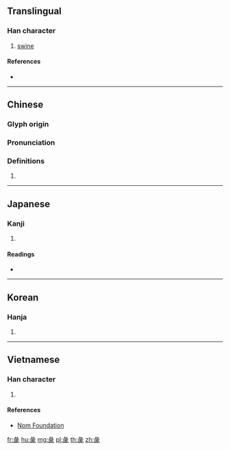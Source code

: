 {{character info/new}}
==Translingual==

===Han character===
{{Han char|rn=58|rad=彐|as=09|sn=12|four=27711|canj=VMPOP|ids=⿱彑⿲匕矢匕}}

# [[swine]]

====References====
* {{Han ref|kx=0362.170|dkj=09931|dj=0680.330|hdz=20961.140|uh=5F58|ud=24408|bh=D8F4|bd=55540}}

----

==Chinese==
{{zh-forms}}

===Glyph origin===
{{Han etym}}

===Pronunciation===
{{zh-pron
|m=zhì
|c=zi6
|h=pfs=
|md=
|mn=
|w=
|mc=y
|oc=y
|cat=n
}}

===Definitions===
{{zh-hanzi}}

# {{rfdef|lang=zh}}

----

==Japanese==

===Kanji===
{{ja-kanji|grade=|rs=彐09}}

# {{defn|lang=ja|sort=彐09}}

====Readings====
* {{ja-readings|on=[[てい]] (tei), [[でい]] (dei), [[えい]] (ei), [[え]] (e)|kun=[[ぶた]] (buta)}}

----

==Korean==

===Hanja===
{{ko-hanja|hangeul=체|eumhun=|rv=che|mr=ch'e|y=chey}}

# {{defn|lang=ko|sort=彐09}}

----

==Vietnamese==

===Han character===
{{vi-readings|rs=彐09|hanviet=trệ}}

# {{defn|lang=vi|sort=彐09}}

====References====
* [http://nomfoundation.org/common/nom_details.php?codepoint=5f58 Nom Foundation]

[[fr:彘]]
[[hu:彘]]
[[mg:彘]]
[[pl:彘]]
[[th:彘]]
[[zh:彘]]